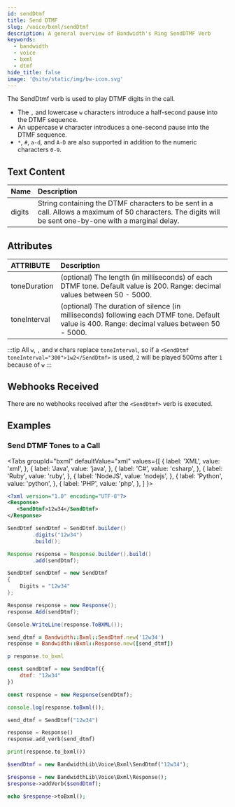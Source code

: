 ```yaml
---
id: sendDtmf
title: Send DTMF
slug: /voice/bxml/sendDtmf
description: A general overview of Bandwidth's Ring SendDTMF Verb
keywords:
  - bandwidth
  - voice
  - bxml
  - dtmf
hide_title: false
image: '@site/static/img/bw-icon.svg'
---
```



The SendDtmf verb is used to play DTMF digits in the call.
  * The `,` and lowercase `w` characters introduce a half-second pause into the DTMF sequence.
  * An uppercase `W` character introduces a one-second pause into the DTMF sequence.
  * `*`, `#`, `a-d`, and `A-D` are also supported in addition to the numeric characters `0-9`.

## Text Content

| Name        | Description |
|:------------|:------------|
| digits      |  String containing the DTMF characters to be sent in a call. Allows a maximum of 50 characters. The digits will be sent one-by-one with a marginal delay.

## Attributes

| ATTRIBUTE    | Description |
|:-------------|:------------|
| toneDuration | (optional) The length (in milliseconds) of each DTMF tone. Default value is 200. Range: decimal values between 50 - 5000. |
| toneInterval | (optional) The duration of silence (in milliseconds) following each DTMF tone. Default value is 400. Range: decimal values between 50 - 5000. |

:::tip
All `w`, `,` and `W` chars replace `toneInterval`, so if a `<SendDtmf toneInterval="300">1w2</SendDtmf>` is used, `2` will be played 500ms after `1` because of `w`
:::


## Webhooks Received

There are no webhooks received after the `<SendDtmf>` verb is executed.

## Examples

### Send DTMF Tones to a Call

<Tabs
  groupId="bxml"
  defaultValue="xml"
  values={[
    { label: 'XML', value: 'xml', },
    { label: 'Java', value: 'java', },
    { label: 'C#', value: 'csharp', },
    { label: 'Ruby', value: 'ruby', },
    { label: 'NodeJS', value: 'nodejs', },
    { label: 'Python', value: 'python', },
    { label: 'PHP', value: 'php', },
  ]
}>
<TabItem value="xml">

```xml
<?xml version="1.0" encoding="UTF-8"?>
<Response>
   <SendDtmf>12w34</SendDtmf>
</Response>
```

</TabItem>
<TabItem value="java">

```java
SendDtmf sendDtmf = SendDtmf.builder()
        .digits("12w34")
        .build();

Response response = Response.builder().build()
        .add(sendDtmf);
```

</TabItem>
<TabItem value="csharp">

```csharp
SendDtmf sendDtmf = new SendDtmf
{
    Digits = "12w34"
};

Response response = new Response();
response.Add(sendDtmf);

Console.WriteLine(response.ToBXML());
```

</TabItem>
<TabItem value="ruby">

```ruby
send_dtmf = Bandwidth::Bxml::SendDtmf.new('12w34')
response = Bandwidth::Bxml::Response.new([send_dtmf])

p response.to_bxml
```

</TabItem>
<TabItem value="nodejs">

```js
const sendDtmf = new SendDtmf({
    dtmf: "12w34"
})

const response = new Response(sendDtmf);

console.log(response.toBxml());
```

</TabItem>
<TabItem value="python">

```python
send_dtmf = SendDtmf("12w34")

response = Response()
response.add_verb(send_dtmf)

print(response.to_bxml())
```

</TabItem>
<TabItem value="php">

```php
$sendDtmf = new BandwidthLib\Voice\Bxml\SendDtmf("12w34");

$response = new BandwidthLib\Voice\Bxml\Response();
$response->addVerb($sendDtmf);

echo $response->toBxml();
```

</TabItem>
</Tabs>
